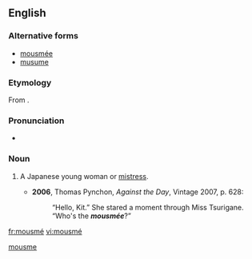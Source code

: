 ==English==

===Alternative forms===
* [[mousmée]]
* [[musume]]

===Etymology===
From {{etyl|ja|en}} {{term|娘||daughter, girl|tr=[[musume]]|lang=ja}}.

===Pronunciation===
* {{IPA|/ˈmuːsmeɪ/}}

===Noun===
{{en-noun}}

# {{context|historical|lang=en}} A Japanese young woman or [[mistress]].
#* '''2006''', Thomas Pynchon, ''Against the Day'', Vintage 2007, p. 628:
#*: “Hello,  Kit.”  She stared a moment through Miss Tsurigane.  “Who's the '''''mousmée'''''?”

[[Category:English terms spelled with É|mousme]]

[[fr:mousmé]]
[[vi:mousmé]]